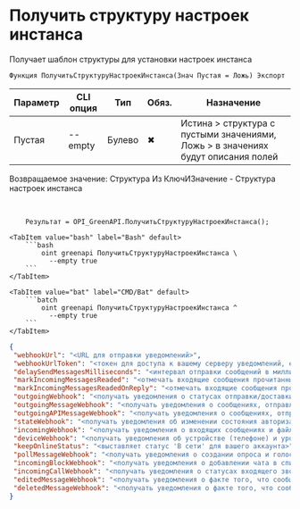﻿---
sidebar_position: 13
description: Получить структуру настроек инстанса и другие функции для работы с Green API в Открытом пакете интеграций - бесплатной open-source библиотеке интеграций для 1С:Предприятие 8, OneScript и CLI
keywords: [1C, 1С, 1С:Предприятие, 1С:Предприятие 8.3, API, Интеграция, Сервисы, Обмен, OneScript, CLI, Green API]
---


# Получить структуру настроек инстанса
 Получает шаблон структуры для установки настроек инстанса



`Функция ПолучитьСтруктуруНастроекИнстанса(Знач Пустая = Ложь) Экспорт`

  | Параметр | CLI опция | Тип | Обяз. | Назначение |
  |-|-|-|-|-|
  | Пустая | --empty | Булево | &#x2716; | Истина > структура с пустыми значениями, Ложь > в значениях будут описания полей |

  
  Возвращаемое значение:   Структура Из КлючИЗначение -  Структура настроек инстанса

<br/>




```bsl title="Пример использования для 1С:Предприятие/OneScript"
    Результат = OPI_GreenAPI.ПолучитьСтруктуруНастроекИнстанса();
```
    

 <Tabs>
  
    <TabItem value="bash" label="Bash" default>
        ```bash
            oint greenapi ПолучитьСтруктуруНастроекИнстанса \
              --empty true
        ```
    </TabItem>
  
    <TabItem value="bat" label="CMD/Bat" default>
        ```batch
            oint greenapi ПолучитьСтруктуруНастроекИнстанса ^
              --empty true
        ```
    </TabItem>
</Tabs>


```json title="Результат"
{
 "webhookUrl": "<URL для отправки уведомлений>",
 "webhookUrlToken": "<токен для доступа к вашему серверу уведомлений, если требуется>",
 "delaySendMessagesMilliseconds": "<интервал отправки сообщений в миллисекундах>",
 "markIncomingMessagesReaded": "<отмечать входящие сообщения прочитанными: yes, no>",
 "markIncomingMessagesReadedOnReply": "<отмечать входящие сообщения прочитанными при отправке сообщения в чат: yes, no>",
 "outgoingWebhook": "<получать уведомления о статусах отправки/доставки/прочтении исходящих сообщений: yes, no>",
 "outgoingMessageWebhook": "<получать уведомления о сообщениях, отправленных с телефона: yes, no>",
 "outgoingAPIMessageWebhook": "<получать уведомления о сообщениях, отправленных через API: yes, no>",
 "stateWebhook": "<получать уведомления об изменении состояния авторизации инстанса: yes, no>",
 "incomingWebhook": "<получать уведомления о входящих сообщениях и файлах: yes, no>",
 "deviceWebhook": "<получать уведомления об устройстве (телефоне) и уровне заряда батареи: yes, no>",
 "keepOnlineStatus": "<выставляет статус 'В сети' для вашего аккаунта>",
 "pollMessageWebhook": "<получать уведомления о создании опроса и голосовании в опросе: yes, no>",
 "incomingBlockWebhook": "<получать уведомления о добавлении чата в список заблокированных контактов: yes, no>",
 "incomingCallWebhook": "<получать уведомления о статусах входящего звонка: yes, no>",
 "editedMessageWebhook": "<получать уведомления о факте того, что сообщение было отредактировано: yes, no>",
 "deletedMessageWebhook": "<получать уведомления о факте того, что сообщение было удалено: yes, no>"
}
```
